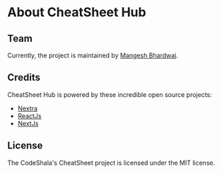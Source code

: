 # About CheatSheet Hub

## Team

Currently, the project is maintained by [Mangesh Bhardwaj](mangesh636.github.com).

## Credits

CheatSheet Hub is powered by these incredible open source projects:

- [Nextra](https://nextra.site)
- [ReactJs](https://reactjs.org)
- [NextJs](https://nextjs.org)

## License

The CodeShala's CheatSheet project is licensed under the MIT license.